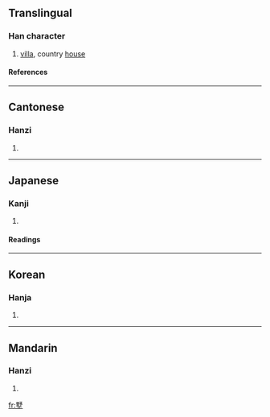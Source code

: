 ==Translingual==
===Han character===
{{Han char|rn=32|rad=土|as=11|sn=14|four=6710<sub>4</sub>|canj=田弓土 (WNG)}}
# [[villa]], country [[house]]
====References====
{{Han ref|kx=0237.200|dkj=05412|dj=0475.260|hdz=10480.060|uh=5885|ud=22661|bh=B9D6|bd=47574}}
----
==Cantonese==
===Hanzi===
{{yue-hanzi|jyut=|y=seui5}}
# {{defn|Cantonese}}
----
==Japanese==
===Kanji===
{{ja-kanji|grade=|rs=土11}}
# {{defn|Japanese}} 
====Readings====
{{ja-readings|on=[[しょ]] (sho), [[や]] (ya)|kun=[[しもやしき]] (shimoyashiki)}}
----
==Korean==
===Hanja===
{{ko-hanja|hangeul=[[서]]|rv=seo|mr=sŏ}}
# {{defn|Korean}}
----
==Mandarin==
===Hanzi===
{{cmn-hanzi|pin=[[shù]] (shu4)|wg=shu<sup>4</sup>}}
# {{defn|Mandarin}}

[[fr:墅]]